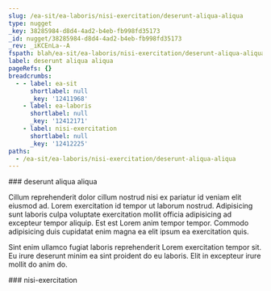 ```yaml
---
slug: /ea-sit/ea-laboris/nisi-exercitation/deserunt-aliqua-aliqua
type: nugget
_key: 38285984-d8d4-4ad2-b4eb-fb998fd35173
_id: nugget/38285984-d8d4-4ad2-b4eb-fb998fd35173
_rev: _iKCEnLa--A
fspath: blah/ea-sit/ea-laboris/nisi-exercitation/deserunt-aliqua-aliqua.md
label: deserunt aliqua aliqua
pageRefs: {}
breadcrumbs:
  - - label: ea-sit
      shortlabel: null
      _key: '12411968'
    - label: ea-laboris
      shortlabel: null
      _key: '12412171'
    - label: nisi-exercitation
      shortlabel: null
      _key: '12412225'
paths:
  - /ea-sit/ea-laboris/nisi-exercitation/deserunt-aliqua-aliqua
---
```


<NuggetArea>
<Nugget slug="/ea-sit/ea-laboris/nisi-exercitation/deserunt-aliqua-aliqua" type="nugget" _key="38285984-d8d4-4ad2-b4eb-fb998fd35173" _id="nugget/38285984-d8d4-4ad2-b4eb-fb998fd35173" _rev="_iKCEnLa--A" fspath="blah/ea-sit/ea-laboris/nisi-exercitation/deserunt-aliqua-aliqua.md" label="deserunt aliqua aliqua" paths="/ea-sit/ea-laboris/nisi-exercitation/deserunt-aliqua-aliqua">
<NuggetBody>
### deserunt aliqua aliqua

Cillum reprehenderit dolor cillum nostrud nisi ex pariatur id veniam elit eiusmod ad. Lorem exercitation id tempor ut laborum nostrud. Adipisicing sunt laboris culpa voluptate exercitation mollit officia adipisicing ad excepteur tempor aliquip. Est est Lorem anim tempor tempor. Commodo adipisicing duis cupidatat enim magna ea elit ipsum ea exercitation quis.

Sint enim ullamco fugiat laboris reprehenderit Lorem exercitation tempor sit. Eu irure deserunt minim ea sint proident do eu laboris. Elit in excepteur irure mollit do anim do.

</NuggetBody>
<Breadcrumbs>
<Crumbs>
<Crumb _key="12411968" label="ea-sit" /><Crumb _key="12412171" label="ea-laboris" /><Crumb _key="12412225" label="nisi-exercitation" />
</Crumbs>
</Breadcrumbs>
</Nugget>

<NuggetsInbound>
</NuggetsInbound>
<NuggetsOutbound>
</NuggetsOutbound>
</NuggetArea>
<PassagesInbound>
<Passage direction="inbound" type="passage" _key="12412225" _id="passage/12412225" _rev="_iKCEnLa---" label="nisi-exercitation" passage="nisi-exercitation" fspath="blah/ea-sit/ea-laboris/nisi-exercitation" paths="/ea-sit/ea-laboris/nisi-exercitation" slug="/ea-sit/ea-laboris/nisi-exercitation">
<NuggetBody>
### nisi-exercitation

</NuggetBody>
<Breadcrumbs>
<Crumbs>
<Crumb _key="12411968" label="ea-sit" /><Crumb _key="12412171" label="ea-laboris" />
</Crumbs>
</Breadcrumbs>
</Passage>

</PassagesInbound>
<PassagesOutbound>
</PassagesOutbound>